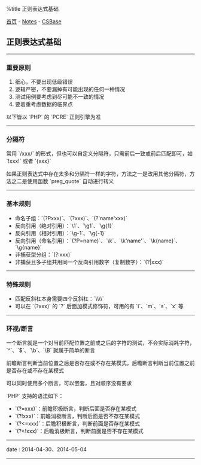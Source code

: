 %title 正则表达式基础

[[../../index|首页]] - [[../index|Notes]] - [[index|CSBase]]
==正则表达式基础==
----
===重要原则===

# 细心，不要出现低级错误
# 逻辑严密，不要漏掉有可能出现的任何一种情况
# 测试用例要考虑到尽可能不一致的情况
# 要着重考虑数据的临界点

以下皆以 `PHP` 的 `PCRE` 正则引擎为准
----
===分隔符===

常用 `/xxx/` 的形式，但也可以自定义分隔符，只需前后一致或前后匹配即可，如 `!xxx!` 或者 `{xxx}`

如果正则表达式中存在太多和分隔符一样的字符，方法之一是改用其他分隔符，方法之二是使用函数 `preg_quote` 自动进行转义
----
===基本规则===

* 命名子组：`(?P<name>xxx)`、`(?<name>xxx)`、`(?'name'xxx)`
* 反向引用（绝对引用）：`\1`、`\g1`、`\g{1}`
* 反向引用（相对引用）：`\g-1`、`\g{-1}`
* 反向引用（命名引用）：`(?P=name)`、`\k<name>`、`\k'name'`、`\k{name}`、`\g{name}`
* 非捕获型分组：`(?:xxx)`
* 非捕获且多子组共用同一个反向引用数字（复制数字）：`(?|xxx)`
----
===特殊规则===

* 匹配反斜杠本身需要四个反斜杠：`\\\\`
* 可以在 `(?xxx)` 的 `?` 后面加模式修饰符，可用的有 `i`、`m`、`s`、`x` 等
----
===环视/断言===

一个断言就是一个对当前匹配位置之前或之后的字符的测试，不会实际消耗字符，`^`、`$`、`\b`、`\B` 就属于简单的断言

前瞻断言判断当前位置之后是否存在或不存在某模式，后瞻断言判断当前位置之前是否存在或不存在某模式

可以同时使用多个断言，可以嵌套，且对顺序没有要求

`PHP` 支持的语法如下：
* `(?=xxx)`：前瞻积极断言，判断后面是否存在某模式
* `(?!xxx)`：前瞻消极断言，判断后面是否不存在某模式
* `(?<=xxx)`：后瞻积极断言，判断前面是否存在某模式
* `(?<!xxx)`：后瞻消极断言，判断前面是否不存在某模式
----
<red>date</red> : 2014-04-30、2014-05-04
----
